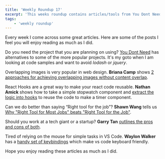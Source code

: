 ```yaml
---
title: 'Weekly Roundup 17'
excerpt: 'This weeks roundup contains articles/tools from You Dont Need, Briana Camp, Nathan Amick, Shawn Wang, Garry Tan and Waylon Walker'
tags:
    - 'weekly roundup'
---
```


Every week I come across some great articles. Here are some of the posts I feel you will enjoy reading as much as I did.

Do you need the project that you are planning on using? [You Dont Need](https://github.com/you-dont-need/You-Dont-Need.com) has alternatives to some of the more popular projects. It's my goto when I am looking at code samples and want to avoid _lodash_ or _jquery_.

Overlapping images is very popular in web design. **Briana Camp** shows [2 approaches for achieving overlapping images without content overlap](https://bricampgomez.com/blog/how-to-overlap-images-in-css/).

React Hooks are a great way to make your react code reusable. **Nathan Amick** shows how to take a simple stopwatch component and [extract the logic into hooks](https://dev.to/namick/why-you-should-be-writing-your-own-react-hooks-23an) to reuse the code to make a timer component.

Can we do better than saying “Right tool for the job”? **Shawn Wang** tells us [Why "Right Tool for Most Jobs" beats "Right Tool for the Job"](https://www.swyx.io/writing/hammers/).

Should you work at a tech giant or a startup? **Garry Tan** [outlines the pros and cons of both](https://blog.garrytan.com/working-for-microsoft-cost-me-200-dollars-million).

Tired of relying on the mouse for simple tasks in VS Code. **Waylon Walker** has a [handy set of keybindings](https://waylonwalker.com/blog/keyboard-driven-vscode/) which make vs code keyboard friendly.

Hope you enjoy reading these articles as much as I did.
